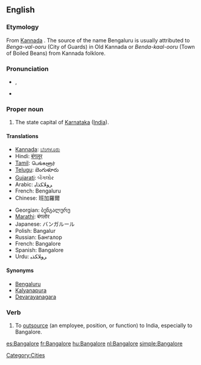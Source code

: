 {{wikipedia}}
==English==

===Etymology===
From [[wikipedia:Kannada|Kannada]] {{term|||tr=Bengaluru}}. The source of the name Bengaluru is usually attributed to ''Benga-val-ooru'' (City of Guards) in Old Kannada or ''Benda-kaal-ooru'' (Town of Boiled Beans) from Kannada folklore.

===Pronunciation===
* {{IPA|/'bæŋgəlɔː(ɹ)/}}, {{SAMPA|/"b{Ng@lor/}}
* {{rhymes|ɔː(r)}}

===Proper noun===
{{en-proper noun}}

# The state capital of [[Karnataka]] ([[India]]).

====Translations====
{{rfc-tsort|duplicate language: French}}
{{trans-top|state capital of Karnataka, India}}
* [[Kannada]]: [[:kn:ಬೆಂಗಳೂರು|ಬೆಂಗಳೂರು]]
* Hindi: [[बंगलूर]]
* [[Tamil]]: பெங்களூர்
* [[Telugu]]: బెంగుళూరు
* [[Gujarati]]: બેંગલોર
* Arabic: ﺮﻮﻠﺎﻜﺬﺎﺒ
* French: Bengaluru
* Chinese: 班加羅爾
{{trans-mid}}
* Georgian: ბენგალურუ
* [[Marathi]]: बंगलोर
* Japanese: バンガルール
* Polish: Bangalur
* Russian: Бангалор
* French: Bangalore
* Spanish: Bangalore
* Urdu: ﺮﻮﻠﺎﻜﺬﺒ
{{trans-bottom}}

====Synonyms====
* [[Bengaluru]]
* [[Kalyanapura]] {{qualifier|former name}}
* [[Devarayanagara]] {{qualifier|former name}}

===Verb===
{{en-verb|Bangalor|ed}}

# To [[outsource]] (an employee, position, or function) to India, especially to Bangalore.

[[Category:Cities]]

[[es:Bangalore]]
[[fr:Bangalore]]
[[hu:Bangalore]]
[[nl:Bangalore]]
[[simple:Bangalore]]